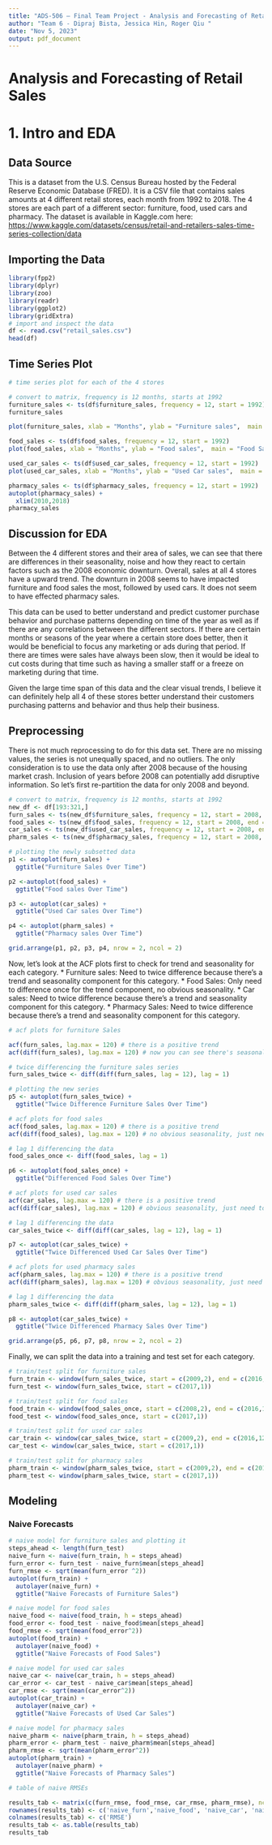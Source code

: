 ---
title: "ADS-506 – Final Team Project - Analysis and Forecasting of Retail Sales"
author: "Team 6 - Dipraj Bista, Jessica Hin, Roger Qiu "
date: "Nov 5, 2023"
output: pdf_document
---

# Analysis and Forecasting of Retail Sales

# 1. Intro and EDA

## Data Source

This is a dataset from the U.S. Census Bureau hosted by the Federal Reserve Economic Database (FRED). It is a CSV file that contains sales amounts at 4 different retail stores, each month from 1992 to 2018. The 4 stores are each part of a different sector: furniture, food, used cars and pharmacy. The dataset is available in Kaggle.com here: <https://www.kaggle.com/datasets/census/retail-and-retailers-sales-time-series-collection/data>

## Importing the Data

```{r}

library(fpp2)
library(dplyr)
library(zoo)
library(readr)
library(ggplot2)
library(gridExtra)
# import and inspect the data
df <- read.csv("retail_sales.csv")
head(df)
```

## Time Series Plot

```{r}
# time series plot for each of the 4 stores

# convert to matrix, frequency is 12 months, starts at 1992
furniture_sales <- ts(df$furniture_sales, frequency = 12, start = 1992)
furniture_sales
```

```{r}
plot(furniture_sales, xlab = "Months", ylab = "Furniture sales",  main = "Furniture Sales Over Time")
```

```{r}
food_sales <- ts(df$food_sales, frequency = 12, start = 1992)
plot(food_sales, xlab = "Months", ylab = "Food sales",  main = "Food Sales Over Time")
```

```{r}
used_car_sales <- ts(df$used_car_sales, frequency = 12, start = 1992)
plot(used_car_sales, xlab = "Months", ylab = "Used Car sales",  main = "Used Car Sales Over Time")
```

```{r}
pharmacy_sales <- ts(df$pharmacy_sales, frequency = 12, start = 1992)
autoplot(pharmacy_sales) +
  xlim(2010,2018)
pharmacy_sales
```

## Discussion for EDA

Between the 4 different stores and their area of sales, we can see that there are differences in their seasonality, noise and how they react to certain factors such as the 2008 economic downturn. Overall, sales at all 4 stores have a upward trend. The downturn in 2008 seems to have impacted furniture and food sales the most, followed by used cars. It does not seem to have effected pharmacy sales.

This data can be used to better understand and predict customer purchase behavior and purchase patterns depending on time of the year as well as if there are any correlations between the different sectors. If there are certain months or seasons of the year where a certain store does better, then it would be beneficial to focus any marketing or ads during that period. If there are times were sales have always been slow, then it would be ideal to cut costs during that time such as having a smaller staff or a freeze on marketing during that time.

Given the large time span of this data and the clear visual trends, I believe it can definitely help all 4 of these stores better understand their customers purchasing patterns and behavior and thus help their business.

## Preprocessing

There is not much reprocessing to do for this data set. There are no missing values, the series is not unequally spaced, and no outliers. The only consideration is to use the data only after 2008 because of the housing market crash. Inclusion of years before 2008 can potentially add disruptive information. So let's first re-partition the data for only 2008 and beyond. 

```{r subset the data from 2008 and beyond}
# convert to matrix, frequency is 12 months, starts at 1992
new_df <- df[193:321,]
furn_sales <- ts(new_df$furniture_sales, frequency = 12, start = 2008, end = 2018)
food_sales <- ts(new_df$food_sales, frequency = 12, start = 2008, end = 2018)
car_sales <- ts(new_df$used_car_sales, frequency = 12, start = 2008, end = 2018)
pharm_sales <- ts(new_df$pharmacy_sales, frequency = 12, start = 2008, end = 2018)

# plotting the newly subsetted data
p1 <- autoplot(furn_sales) +
  ggtitle("Furniture Sales Over Time")

p2 <-autoplot(food_sales) +
  ggtitle("Food sales Over Time")

p3 <- autoplot(car_sales) +
  ggtitle("Used Car sales Over Time")

p4 <- autoplot(pharm_sales) +
  ggtitle("Pharmacy sales Over Time")

grid.arrange(p1, p2, p3, p4, nrow = 2, ncol = 2)

```
Now, let's look at the ACF plots first to check for trend and seasonality for each category.
* Furniture sales: Need to twice difference because there's a trend and seasonality component for this category.
* Food Sales: Only need to difference once for the trend component, no obvious seasonality.
* Car sales: Need to twice difference because there's a trend and seasonality component for this category.
* Pharmacy Sales: Need to twice difference because there's a trend and seasonality component for this category.

```{r acf plots}

# acf plots for furniture Sales

acf(furn_sales, lag.max = 120) # there is a positive trend
acf(diff(furn_sales), lag.max = 120) # now you can see there's seasonality @ every lag

# twice differencing the furniture sales series
furn_sales_twice <- diff(diff(furn_sales, lag = 12), lag = 1)

# plotting the new series
p5 <- autoplot(furn_sales_twice) +
  ggtitle("Twice Difference Furniture Sales Over Time")

# acf plots for food sales
acf(food_sales, lag.max = 120) # there is a positive trend
acf(diff(food_sales), lag.max = 120) # no obvious seasonality, just need to difference once

# lag 1 differencing the data
food_sales_once <- diff(food_sales, lag = 1)

p6 <- autoplot(food_sales_once) +
  ggtitle("Differenced Food Sales Over Time")

# acf plots for used car sales
acf(car_sales, lag.max = 120) # there is a positive trend
acf(diff(car_sales), lag.max = 120) # obvious seasonality, just need to difference twice

# lag 1 differencing the data
car_sales_twice <- diff(diff(car_sales, lag = 12), lag = 1)

p7 <- autoplot(car_sales_twice) +
  ggtitle("Twice Differenced Used Car Sales Over Time")

# acf plots for used pharmacy sales
acf(pharm_sales, lag.max = 120) # there is a positive trend
acf(diff(pharm_sales), lag.max = 120) # obvious seasonality, just need to difference twice

# lag 1 differencing the data
pharm_sales_twice <- diff(diff(pharm_sales, lag = 12), lag = 1)

p8 <- autoplot(car_sales_twice) +
  ggtitle("Twice Differenced Pharmacy Sales Over Time")

grid.arrange(p5, p6, p7, p8, nrow = 2, ncol = 2)
```
Finally, we can split the data into a training and test set for each category.

```{r train test split}
# train/test split for furniture sales
furn_train <- window(furn_sales_twice, start = c(2009,2), end = c(2016,12))
furn_test <- window(furn_sales_twice, start = c(2017,1))

# train/test split for food sales
food_train <- window(food_sales_once, start = c(2008,2), end = c(2016,12))
food_test <- window(food_sales_once, start = c(2017,1))

# train/test split for used car sales
car_train <- window(car_sales_twice, start = c(2009,2), end = c(2016,12))
car_test <- window(car_sales_twice, start = c(2017,1))

# train/test split for pharmacy sales
pharm_train <- window(pharm_sales_twice, start = c(2009,2), end = c(2016,12))
pharm_test <- window(pharm_sales_twice, start = c(2017,1))
```


## Modeling

### Naive Forecasts

```{r naive model}

# naive model for furniture sales and plotting it
steps_ahead <- length(furn_test)
naive_furn <- naive(furn_train, h = steps_ahead)
furn_error <- furn_test - naive_furn$mean[steps_ahead]
furn_rmse <- sqrt(mean(furn_error ^2))
autoplot(furn_train) +
  autolayer(naive_furn) +
  ggtitle("Naive Forecasts of Furniture Sales")

# naive model for food sales
naive_food <- naive(food_train, h = steps_ahead)
food_error <- food_test - naive_food$mean[steps_ahead]
food_rmse <- sqrt(mean(food_error^2))
autoplot(food_train) +
  autolayer(naive_food) +
  ggtitle("Naive Forecasts of Food Sales")

# naive model for used car sales
naive_car <- naive(car_train, h = steps_ahead)
car_error <- car_test - naive_car$mean[steps_ahead]
car_rmse <- sqrt(mean(car_error^2))
autoplot(car_train) +
  autolayer(naive_car) +
  ggtitle("Naive Forecasts of Used Car Sales")

# naive model for pharmacy sales
naive_pharm <- naive(pharm_train, h = steps_ahead)
pharm_error <- pharm_test - naive_pharm$mean[steps_ahead]
pharm_rmse <- sqrt(mean(pharm_error^2))
autoplot(pharm_train) +
  autolayer(naive_pharm) +
  ggtitle("Naive Forecasts of Pharmacy Sales")

# table of naive RMSEs

results_tab <- matrix(c(furn_rmse, food_rmse, car_rmse, pharm_rmse), ncol = 1, byrow = TRUE)
rownames(results_tab) <- c('naive_furn','naive_food', 'naive_car', 'naive_pharm')
colnames(results_tab) <- c('RMSE')
results_tab <- as.table(results_tab)
results_tab


```



